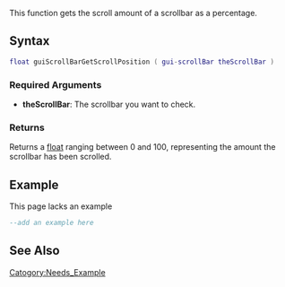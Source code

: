 {{client function}}
This function gets the scroll amount of a scrollbar as a percentage.

==Syntax==
<syntaxhighlight lang="lua">
float guiScrollBarGetScrollPosition ( gui-scrollBar theScrollBar )
</syntaxhighlight>

===Required Arguments===
*'''theScrollBar ''': The scrollbar you want to check.

===Returns===
Returns a [[/float.md|float]] ranging between 0 and 100, representing the amount the scrollbar has been scrolled.

==Example==
This page lacks an example
<syntaxhighlight lang="lua">
--add an example here
</syntaxhighlight>

==See Also==
{{GUI_functions}}
[[/Catogory:Needs_Example.md|Catogory:Needs_Example]]